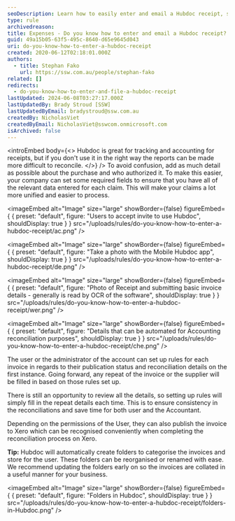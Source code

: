 ```yaml
---
seoDescription: Learn how to easily enter and email a Hubdoc receipt, streamline your accounting processes, and save time with automated invoicing rules.
type: rule
archivedreason:
title: Expenses - Do you know how to enter and email a Hubdoc receipt?
guid: 49a15b05-63f5-495c-8640-d65e9645d043
uri: do-you-know-how-to-enter-a-hubdoc-receipt
created: 2020-06-12T02:18:01.000Z
authors:
  - title: Stephan Fako
    url: https://ssw.com.au/people/stephan-fako
related: []
redirects:
  - do-you-know-how-to-enter-and-file-a-hubdoc-receipt
lastUpdated: 2024-06-08T03:27:17.000Z
lastUpdatedBy: Brady Stroud [SSW]
lastUpdatedByEmail: bradystroud@ssw.com.au
createdBy: NicholasViet
createdByEmail: NicholasViet@sswcom.onmicrosoft.com
isArchived: false
---
```


<introEmbed
  body={<>
Hubdoc is great for tracking and accounting for receipts, but if you don't use it in the right way the reports can be made more difficult to reconcile.
  </>}
/>
To avoid confusion, add as much detail as possible about the purchase and who authorized it. To make this easier, your company can set some required fields to ensure that you have all of the relevant data entered for each claim. This will make your claims a lot more unified and easier to process.


<imageEmbed
  alt="Image"
  size="large"
  showBorder={false}
  figureEmbed={ {
    preset: "default",
    figure: "Users to accept invite to use Hubdoc",
    shouldDisplay: true
  } }
  src="/uploads/rules/do-you-know-how-to-enter-a-hubdoc-receipt/ac.png"
/>


<imageEmbed
  alt="Image"
  size="large"
  showBorder={false}
  figureEmbed={ {
    preset: "default",
    figure: "Take a photo with the Mobile Hubdoc app",
    shouldDisplay: true
  } }
  src="/uploads/rules/do-you-know-how-to-enter-a-hubdoc-receipt/de.png"
/>


<imageEmbed
  alt="Image"
  size="large"
  showBorder={false}
  figureEmbed={ {
    preset: "default",
    figure: "Photo of Receipt and submitting basic invoice details - generally is read by OCR of the software",
    shouldDisplay: true
  } }
  src="/uploads/rules/do-you-know-how-to-enter-a-hubdoc-receipt/wer.png"
/>


<imageEmbed
  alt="Image"
  size="large"
  showBorder={false}
  figureEmbed={ {
    preset: "default",
    figure: "Details that can be automated for Accounting reconciliation purposes",
    shouldDisplay: true
  } }
  src="/uploads/rules/do-you-know-how-to-enter-a-hubdoc-receipt/che.png"
/>

The user or the administrator of the account can set up rules for each invoice in regards to their publication status and reconciliation details on the first instance. Going forward, any repeat of the invoice or the supplier will be filled in based on those rules set up.

There is still an opportunity to review all the details, so setting up rules will simply fill in the repeat details each time. This is to ensure consistency in the reconciliations and save time for both user and the Accountant.

Depending on the permissions of the User, they can also publish the invoice to Xero which can be recognised conveniently when completing the reconciliation process on Xero.

**Tip:** Hubdoc will automatically create folders to categorise the invoices and store for the user. These folders can be reorganised or renamed with ease. We recommend updating the folders early on so the invoices are collated in a useful manner for your business.


<imageEmbed
  alt="Image"
  size="large"
  showBorder={false}
  figureEmbed={ {
    preset: "default",
    figure: "Folders in Hubdoc",
    shouldDisplay: true
  } }
  src="/uploads/rules/do-you-know-how-to-enter-a-hubdoc-receipt/folders-in-Hubdoc.png"
/>
